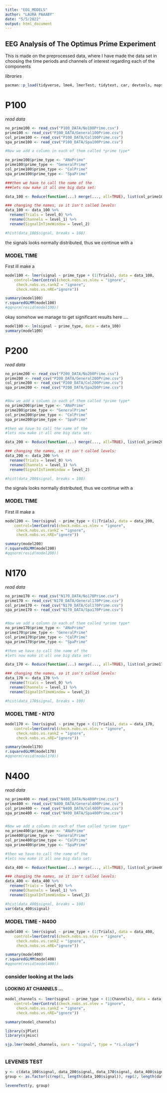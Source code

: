 ```yaml
---
title: "EEG_MODELS"
author: "LAURA PAAABY"
date: "5/5/2022"
output: html_document
---
```

## EEG Analysis of The Optimus Prime Experiment 

This is made on the preprocessed data, where I have made the data set in choosing the time periods and channels of interest regarding each of the components  

*libraries*
```r
pacman::p_load(tidyverse, lme4, lmerTest, tidytext, car, devtools, maps, xtable, shiny, caret, dplyr, tidyr, stringr, kableExtra, formattable,qwraps2, MuMIn)
```


# **P100**
*read data*
```r
no_prime100 <- read_csv("P100_DATA/No100Prime.csv")
prime100 <- read_csv("P100_DATA/General100Prime.csv")
col_prime100 <- read_csv("P100_DATA/Col100Prime.csv")
spa_prime100 <- read_csv("P100_DATA/Spa100Prime.csv")

#Now we add a column in each of them called *prime type*

no_prime100$prime_type <- "ANoPrime"
prime100$prime_type <- "GeneralPrime"
col_prime100$prime_type <- "ColPrime"
spa_prime100$prime_type <- "SpaPrime"

###then we have to call the name of the 
###lets now make it all one big data set:

data_100 <- Reduce(function(...) merge(..., all=TRUE), list(col_prime100, spa_prime100, no_prime100))

### changing the names, so it isn't called levels:
data_100 <- data_100 %>% 
  rename(Trials = level_0) %>% 
  rename(Channels = level_1) %>% 
  rename(SignalInTimeWindow = level_2)

#hist(data_100$signal, breaks = 100)

```
the signals looks normally distributed, thus we continue with a 

### MODEL TIME 
First ill make a 
```r
model100 <- lmer(signal ~ prime_type + (1|Trials), data = data_100, 
    control=lmerControl(check.nobs.vs.nlev = "ignore",
     check.nobs.vs.rankZ = "ignore",
     check.nobs.vs.nRE="ignore"))

summary(model100)
r.squaredGLMM(model100)
#qqnorm(resid(model100))
```
okay somehow we manage to get significant results here .... 
```r
model100 <- lm(signal ~ prime_type, data = data_100)
summary(model100)
```




# **P200**
*read data*
```r
no_prime200 <- read_csv("P200_DATA/No200Prime.csv")
prime200 <- read_csv("P200_DATA/General200Prime.csv")
col_prime200 <- read_csv("P200_DATA/Col200Prime.csv")
spa_prime200 <- read_csv("P200_DATA/Spa200Prime.csv")


#Now we add a column in each of them called *prime type*
no_prime200$prime_type <- "ANoPrime"
prime200$prime_type <- "GeneralPrime"
col_prime200$prime_type <- "ColPrime"
spa_prime200$prime_type <- "SpaPrime"

#then we have to call the name of the 
#lets now make it all one big data set:

data_200 <- Reduce(function(...) merge(..., all=TRUE), list(col_prime200, spa_prime200, no_prime200))

### changing the names, so it isn't called levels:
data_200 <- data_200 %>% 
  rename(Trials = level_0) %>% 
  rename(Channels = level_1) %>% 
  rename(SignalInTimeWindow = level_2)

#hist(data_200$signal, breaks = 100)

```
the signals looks normally distributed, thus we continue with a 

### MODEL TIME 
First ill make a 
```r
model200 <- lmer(signal ~ prime_type + (1|Trials), data = data_200, 
    control=lmerControl(check.nobs.vs.nlev = "ignore",
     check.nobs.vs.rankZ = "ignore",
     check.nobs.vs.nRE="ignore"))

summary(model200)
r.squaredGLMM(model200)
#qqnorm(resid(model200))
```



# **N170**
*read data*
```r
no_prime170 <- read_csv("N170_DATA/No170Prime.csv")
prime170 <- read_csv("N170_DATA/General170Prime.csv")
col_prime170 <- read_csv("N170_DATA/Col170Prime.csv")
spa_prime170 <- read_csv("N170_DATA/Spa170Prime.csv")


#Now we add a column in each of them called *prime type*
no_prime170$prime_type <- "ANoPrime"
prime170$prime_type <- "GeneralPrime"
col_prime170$prime_type <- "ColPrime"
spa_prime170$prime_type <- "SpaPrime"

#then we have to call the name of the 
#lets now make it all one big data set:

data_170 <- Reduce(function(...) merge(..., all=TRUE), list(col_prime170, spa_prime170, no_prime170))

### changing the names, so it isn't called levels:
data_170 <- data_170 %>% 
  rename(Trials = level_0) %>% 
  rename(Channels = level_1) %>% 
  rename(SignalInTimeWindow = level_2)

#hist(data_170$signal, breaks = 100)
```

### MODEL TIME - N170
```r
model170 <- lmer(signal ~ prime_type + (1|Trials), data = data_170, 
    control=lmerControl(check.nobs.vs.nlev = "ignore",
     check.nobs.vs.rankZ = "ignore",
     check.nobs.vs.nRE="ignore"))

summary(model170)
r.squaredGLMM(model170)
#qqnorm(resid(model170))
```



# **N400**
*read data*
```r
no_prime400 <- read_csv("N400_DATA/No400Prime.csv")
prime400 <- read_csv("N400_DATA/General400Prime.csv")
col_prime400 <- read_csv("N400_DATA/Col400Prime.csv")
spa_prime400 <- read_csv("N400_DATA/Spa400Prime.csv")


#Now we add a column in each of them called *prime type*
no_prime400$prime_type <- "ANoPrime"
prime400$prime_type <- "GeneralPrime"
col_prime400$prime_type <- "ColPrime"
spa_prime400$prime_type <- "SpaPrime"

#then we have to call the name of the 
#lets now make it all one big data set:

data_400 <- Reduce(function(...) merge(..., all=TRUE), list(col_prime400, spa_prime400, no_prime400))

### changing the names, so it isn't called levels:
data_400 <- data_400 %>% 
  rename(Trials = level_0) %>% 
  rename(Channels = level_1) %>% 
  rename(SignalInTimeWindow = level_2)

#hist(data_400$signal, breaks = 100)
var(data_400$signal)
```


### MODEL TIME - N400
```r
model400 <- lmer(signal ~ prime_type + (1|Trials), data = data_400, 
    control=lmerControl(check.nobs.vs.nlev = "ignore",
     check.nobs.vs.rankZ = "ignore",
     check.nobs.vs.nRE="ignore"))

summary(model400)
r.squaredGLMM(model400)
#qqnorm(resid(model400))

```

### consider looking at the lads 


#### LOOKING AT CHANNELS ...
```r
model_channels <- lmer(signal ~ prime_type + (1|Channels), data = data_400, 
    control=lmerControl(check.nobs.vs.nlev = "ignore",
     check.nobs.vs.rankZ = "ignore",
     check.nobs.vs.nRE="ignore"))

summary(model_channels)
```





```r
library(sjPlot)
library(sjmisc)

sjp.lmer(model_channels, vars = "signal", type = "ri.slope")



```












### LEVENES TEST 
```r
y <- c(data_100$signal, data_200$signal, data_170$signal, data_400$signal)
group <- as.factor(c(rep(1, length(data_100$signal)), rep(2, length(data_170$signal)), rep(3, length(data_200$signal)), rep(4, length(data_400$signal))))

leveneTest(y, group)
```

